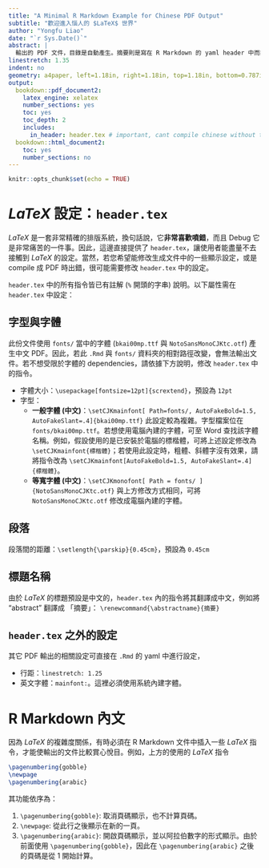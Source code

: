 ```yaml
---
title: "A Minimal R Markdown Example for Chinese PDF Output"
subtitle: "歡迎進入惱人的 $LaTeX$ 世界"
author: "Yongfu Liao"
date: "`r Sys.Date()`"
abstract: |
  輸出的 PDF 文件，目錄是自動產生。摘要則是寫在 R Markdown 的 yaml header 中而非內文。使用 PDF 輸出的功能得要戰戰兢兢，因為 $LaTeX$ 噴錯是很恐怖的一件事。
linestretch: 1.35
indent: no 
geometry: a4paper, left=1.18in, right=1.18in, top=1.18in, bottom=0.787in
output:
  bookdown::pdf_document2:
    latex_engine: xelatex
    number_sections: yes
    toc: yes
    toc_depth: 2
    includes:
      in_header: header.tex # important, cant compile chinese without this
  bookdown::html_document2:
    toc: yes
    number_sections: no
---
```


```r
knitr::opts_chunk$set(echo = TRUE)
```



\blfootnote{此段文字顯示於 footer region 內，並且開頭沒有標記。若要使用一般含有編號的註腳，請使用 Markdown 語法。}


\pagenumbering{gobble}
\newpage 
\pagenumbering{arabic}


# $LaTeX$ 設定：`header.tex` {#header-tex}

$LaTeX$ 是一套非常精確的排版系統，換句話說，它**非常喜歡噴錯**，而且 Debug 它是非常痛苦的一件事。因此，這邊直接提供了 `header.tex`，讓使用者能盡量不去接觸到 $LaTeX$ 的設定。當然，若您希望能修改生成文件中的一些顯示設定，或是 compile 成 PDF 時出錯，很可能需要修改 `header.tex` 中的設定。

`header.tex` 中的所有指令皆已有註解 (`%` 開頭的字串) 說明。以下屬性需在 `header.tex` 中設定：

## 字型與字體

此份文件使用 `fonts/` 當中的字體 (`bkai00mp.ttf` 與 `NotoSansMonoCJKtc.otf`) 產生中文 PDF。因此，若此 `.Rmd` 與 `fonts/` 資料夾的相對路徑改變，會無法輸出文件。若不想受限於字體的 dependencies，請依據下方說明，修改 `header.tex` 中的指令。

- 字體大小：`\usepackage[fontsize=12pt]{scrextend}`，預設為 `12pt`
- 字型：
    - **一般字體 (中文)**：`\setCJKmainfont[ Path=fonts/, AutoFakeBold=1.5, AutoFakeSlant=.4]{bkai00mp.ttf}`
        此設定較為複雜。字型檔案位在 `fonts/bkai00mp.ttf`。若想使用電腦內建的字體，可至 Word 查找該字體名稱。例如，假設使用的是已安裝於電腦的標楷體，可將上述設定修改為 `\setCJKmainfont{標楷體}`；若使用此設定時，粗體、斜體字沒有效果，請將指令改為 `\setCJKmainfont[AutoFakeBold=1.5, AutoFakeSlant=.4]{標楷體}`。
    - **等寬字體 (中文)**：`\setCJKmonofont[ Path = fonts/ ]{NotoSansMonoCJKtc.otf}`
        與上方修改方式相同，可將 `NotoSansMonoCJKtc.otf` 修改成電腦內建的字體。

## 段落

段落間的距離：`\setlength{\parskip}{0.45cm}`，預設為 `0.45cm`


## 標題名稱

由於 $LaTeX$ 的標題預設是中文的，`header.tex` 內的指令將其翻譯成中文，例如將 "abstract" 翻譯成 「摘要」： `\renewcommand{\abstractname}{摘要}`

## `header.tex` 之外的設定

其它 PDF 輸出的相關設定可直接在 `.Rmd` 的 yaml 中進行設定，

- 行距：`linestretch: 1.25`
- 英文字體：`mainfont: `。這裡必須使用系統內建字體。

# R Markdown 內文

因為 $LaTeX$ 的複雜度關係，有時必須在 R Markdown 文件中插入一些 $LaTeX$ 指令，才能使輸出的文件比較賞心悅目。例如，上方的使用的 $LaTeX$ 指令

```tex
\pagenumbering{gobble}
\newpage 
\pagenumbering{arabic}
```

其功能依序為：

1. `\pagenumbering{gobble}`: 取消頁碼顯示，也不計算頁碼。
1. `\newpage`: 從此行之後顯示在新的一頁。
1. `\pagenumbering{arabic}`: 開啟頁碼顯示，並以阿拉伯數字的形式顯示。由於前面使用 `\pagenumbering{gobble}`，因此在 `\pagenumbering{arabic}` 之後的頁碼是從 1 開始計算。